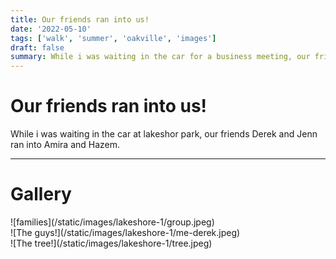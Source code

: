 ```yaml
---
title: Our friends ran into us!
date: '2022-05-10'
tags: ['walk', 'summer', 'oakville', 'images']
draft: false
summary: While i was waiting in the car for a business meeting, our friends ran into Amira and Hazem.
---
```


# Our friends ran into us!

While i was waiting in the car at lakeshor park, our friends Derek and Jenn ran into Amira and Hazem.

---

# Gallery

<div className="flex flex-wrap -mx-2 overflow-hidden xl:-mx-2">
  <div className="my-1 px-2 w-full overflow-hidden xl:my-1 xl:px-2 xl:w-1/2">
    ![families](/static/images/lakeshore-1/group.jpeg)
  </div>
  <div className="my-1 px-2 w-full overflow-hidden xl:my-1 xl:px-2 xl:w-1/2">
    ![The guys!](/static/images/lakeshore-1/me-derek.jpeg)
  </div>
  <div className="my-1 px-2 w-full overflow-hidden xl:my-1 xl:px-2 xl:w-1/2">
    ![The tree!](/static/images/lakeshore-1/tree.jpeg)
  </div>
</div>

